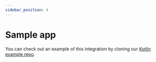 ```yaml
---
sidebar_position: 4
---
```


# Sample app

You can check out an example of this integration by cloning our
[Kotlin example repo](https://github.com/dyte-in/sample-android-ui-kit).
